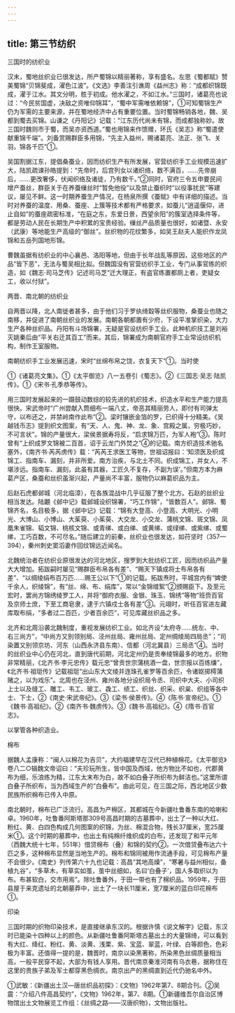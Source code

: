 ```yaml
---
---
---
```

title: 第三节纺织
---



三国时的纺织业

汉末，蜀地丝织业已很发达，所产蜀锦以精丽著称，享有盛名。左思《蜀都赋》赞美蜀锦“贝锦斐成，濯色江波”。《文选》李善注引谯周《益州志》称：“成都织锦既成，濯于江水。其文分明，胜于初成。他水濯之，不如江水。”三国时，诸葛亮也说过：“今民贫国虚，决敌之资唯仰锦耳”，“蜀中军需唯依赖锦”，①可知蜀锦生产仍为军需的主要来源，并在蜀地经济中占有重要位置。当时蜀锦畅销各地，魏、吴都到蜀去买锦。山谦之《丹阳记》记载：“江东历代尚未有锦，而成都独称妙。故三国时魏则市于蜀，而吴亦资西道。”蜀也用锦来作馈赠，环氏《吴志》称“蜀遣使献重锦千端”。刘备赏赐群臣多用锦，“先主入益州，赐诸葛亮、法正、张飞、关羽，锦各千匹”①。

吴国割据江东，提倡桑蚕业，因而纺织生产有所发展，官营纺织手工业规模迅速扩大，陆凯疏谏孙皓提到：“先帝时，后宫列女以诸织络，数不满百，……先帝崩后，……更改奢侈，伏闻织络及诸徒，乃有数千。”②同时，官府三令五申要民间增产蚕丝，群臣关于在养蚕缫丝时“暂免他役”以及禁止蚕织时“以役事扰民”等建议，屡见不鲜。这一时期养蚕生产情况，在杨泉所撰《蚕赋》中有详细的描述。当时对养蚕的温度、用桑、蚕座、上簇等技术都有严格要求，如蚕儿“逍遥偃仰，进止自如”的蚕座疏密标准，“在庭之东，东爱日景，西望余阳”的簇室选择条件等，都是劳动人民在长期生产中积累的宝贵经验。缫丝产品质量也很好，如诸暨、永安（武康）等地能生产高级的“御丝”。丝织物的花纹繁多，如吴王赵夫人能织作龙凤锦和五岳列国地形锦。

曹魏虽据有纺织业的中心襄邑、洛阳等地，但由于长年战乱等原因，这些地区的产品“皆下恶”，无法与蜀吴相比拟。但魏国没有官营纺织手工业，专门从事官练的织造，如《魏志·司马芝传》记述司马芝“迁大理正，有盗官练置都厕上者，吏疑女工，收以付狱”。

两晋、南北朝的纺织业

自两晋以降，北人南徙者甚多，由于他们习于罗纨绮縠等丝织服物，桑蚕业也随之南移，并促进了南朝丝织业的发展。南朝各朝都置有少府，下设平准掌织染，大力生产各种丝织品。丹阳有斗场锦署，无疑是官设纺织手工业。此种机织技工是刘裕灭姚秦后由“平关右迁其百工”而来。其后，锦署成为南朝官府手工业常设纺织机构，制作王室服物。

南朝纺织手工业发展迅速，宋时“丝绵布帛之饶，衣复天下”①。当时使

①《诸葛亮文集》。①《太平御览》八一五卷引《蜀志》。②《三国志·吴志·陆凯传》。①《宋书·孔季恭等传》。

用三国时发展起来的一蹑鼓动数综的较先进的机织技术，织造水平和生产能力提高很快。宋武帝时“广州尝献入筒细布一端八丈，帝恶其精丽劳人，即付有司弹太守，以布还之，并禁岭南作此布”②。梁时镶嵌金箔的罗，已织得十分精美。《吴越钱币志》提到织文图案，有“天、人、鬼、神、龙、象、宫殿之属，穷极巧妙，不可言状”。锦的产量很大，梁侯景据寿将反，“启求锦万匹，为军人袍”③。陈时曾有“上织成罗文锦被二百首，诏于云龙门外焚之”④的记载。南方织造技术驰名塞外，《南齐书·芮芮虏传》载：“芮芮王求医工等物，世祖诏报曰：‘知须医及织成锦工、指南车、漏刻，并非所爱。南方治疾，与北土不同。织成锦工，并女人，不堪涉远。指南车、漏刻，此虽有其器，工匠久不复存，不副为误’。”但南方本为麻葛产区，桑蚕和丝织虽渐兴起，产量尚不丰富，服物仍以麻葛织品为主。

后赵石虎都邺城（河北临漳），在各族混战中几乎征服了整个北方。石赵的丝织业相当发达。陆翽《邺中记》载邺城设织锦署，“巧工作锦”，“皆数百人”。邺锦、蜀锦齐名，名目极多，据《邺中记》记载：“锦有大登高、小登高、大明光、小明光、大博山、小博山、大茱萸、小茱萸、大交龙、小交龙、蒲桃文锦、斑文锦、凤凰朱雀锦、韬文锦、桃核文锦、或青绨、或白绨、或黄绨、或绿绨、或紫绨、或蜀绨，工巧百数，不可尽名。”随后建立的前秦，丝织业也很发达，如苻坚时（357—394），秦州刺史窦滔妻作回纹锦远近闻名。

北魏统治者在纺织业原很发达的河北地区，搜罗到大批纺织工匠，因而纺织品产量大大增加。拓跋嗣时屡见“赐群臣布帛各有差”、“赐天下镇成将士布帛各有差”、“以绸绫绢布百万匹……赐王公以下”①的记载。拓跋焘时，平城宫内有“婢使千余人，织绫锦”，有“丝、绵、布、绢库”，常以“金锦缯絮”②颁赐臣下。及至元宏时，罢尚方锦绣绫罗工人，并将“御府衣服、金银、珠玉、锦绣”等物“班赍百官及京师士庶，下至工商皂隶，逮于六镇戍士各有差”③。元翊时，听任百官进左藏库取布绢，“多者过二百匹，少者百余匹”，可见库藏丝织品之多。

北齐和北周沿袭北魏制度，重视发展纺织工业。如北齐设“太府寺……统左、中、右三尚方”，“中尚方又别领别局、泾州丝局、雍州丝局、定州绸绫局四局丞”；“司染置又别领京坊、河东（山西永济县东南）、信都（河北冀县）三局丞”④。当时的丝织业中心仍在河北，直到唐代前期，河北定州仍是贡奉绫锦最多的地方。织物非常精丽，《北齐书·李元忠传》载元忠“曾贡世宗蒲桃酒一盘，世宗报以百练缣”，《北齐书·祖珽传》记载祖珽“出山东大文绫并连珠孔雀罗等百余匹，令诸妪掷樗蒲赌之，以为戏乐”。北周也在泾州、雍州各地分设织局令丞、司织中大夫、小司织上士以及缝工、雕工、韦工、玻工、毳工、绩工、织丝、织采、织枲、织组等各中士、下士，②《南史·宋武帝纪》。③《梁书·侯景传》。④《陈书·宣帝纪》。①《魏书·高祖纪》。②《南齐书·魏虏传》。③《魏书·高祖纪》。④《隋书·百官志》。

以掌管各种织造业。

棉布

据魏人孟康称：“闽人以棉花为吉贝”，大约福建早在汉代已种植棉花。《太平御览》卷八二○辑魏文帝诏曰：“夫珍玩所生，皆中国及西域，他方物比不如也，代郡黄布为细，乐浪练为精，江东太末布为白，故不如白叠子所织布为鲜洁也。”这里所谓白叠子所织布，当为西域生产的“白叠布”。由此可见，在三国之际，西北地区少数民族所织棉布已传入中原。

南北朝时，棉布已广泛流行。高昌为产棉区，其都城在今新疆吐鲁番东南的哈喇和卓。1960年，吐鲁番阿斯塔那309号高昌时期的古墓葬中，出土了一种以大红、粉红、黄、白四色构成几何图案的织锦，为丝、棉混合物，残长37厘米，宽25厘米①。这个时期的墓葬中，也出土有纯棉纤维织成的白布，还发现了和平元年（西魏大统十七年，551年）借贷棉布（叠）和锦的契约②。一次借贷叠布达六十匹之多，这种棉布显然是当地生产的。棉布和锦同被用作流通手段，可见棉布产量不会很少。《南史》列传第六十九也记载：高昌“其地高燥”，“寒暑与益州相似，备植九谷”，“多草木，有草实如茧，茧中丝细如，名曰‘白叠子’，国人多取织以为布。布甚软白，交市用焉”。除吐鲁番外，于田一带也有了棉织品。1959年，于田县屋于来克遗址的北朝墓莽中，出土了一块长11厘米，宽7厘米的蓝白印花棉布①。

印染

三国时期的织物印染技术，是直接继承东汉的。根据许慎《说文解字》记载，东汉时已能染十四种以上的颜色。从新疆吐鲁番阿斯塔古墓出土的大量锦绮，可以看到有大红、绛红、粉红、黄、淡黄、浅栗、紫、宝蓝、翠蓝，叶绿、白等颜色，色彩极为丰富。还值得一提的是，魏晋时，南京以染黑著称，所染黑色丝绸质量相当高，一般平民穿不起，大部为有钱人享用。晋代南京秦淮河南有乌衣巷，据称住在这里的贵族子弟及军士都穿黑色绸衣。南京出产的黑绸直到近代仍驰名中外。

①武敏：《新疆出土汉—唐丝织品初探》：《文物》1962年第7、8期合刊。②吴震：“介绍八件高昌契约”，《文物》1962年，第7、8期。①新疆维吾尔自治区博物馆出土文物展览工作组：《丝绸之路——汉唐织物》，文物出版社。